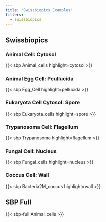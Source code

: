 ```yaml
---
title: "Swissbiopics Examples"
filters:
  - swissbiopics
---
```



## Swissbiopics


### Animal Cell: Cytosol

{{< sbp Animal_cells highlight=cytosol >}}


### Animal Egg Cell: Peullucida

{{< sbp Egg_Cell highlight=pellucida >}}


### Eukaryota Cell Cytosol: Spore

{{< sbp Eukaryota_cells highlight=spore >}}


### Trypanosoma Cell: Flagellum

{{< sbp Trypanosoma highlight=flagellum >}}


### Fungal Cell: Nucleus

{{< sbp Fungal_cells highlight=nucleus >}}


### Coccus Cell: Wall

{{< sbp Bacteria2M_coccus highlight=wall >}}



## SBP Full

{{< sbp-full Animal_cells >}}





